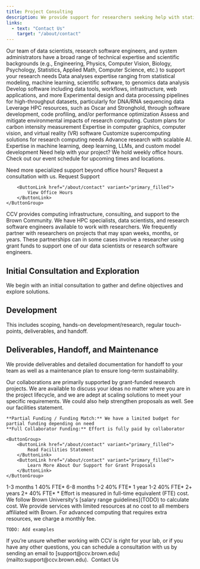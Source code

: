 ```yaml
---
title: Project Consulting
description: We provide support for researchers seeking help with statistical modeling, machine learning, data mining, data visualization, computational biology, high-performance computing, and software engineering.
links:
  - text: "Contact Us"
    target: "/about/contact"
---
```


<ContentSection title="Technical Expertise">
  Our team of data scientists, research software engineers, and system administrators have a broad range of technical expertise and scientific backgrounds (e.g., Engineering, Physics, Computer Vision, Biology, Psychology, Statistics, Applied Math, Computer Science, etc.) to support your research needs

  <CardGroup>
    <StyledCard title="Data Science">
      Data analyses expertise ranging from statistical modeling, machine learning, scientific software, to genomics data analysis
    </StyledCard>
    <StyledCard title="Software Engineering">
      Develop software including data tools, workflows, infrastructure, web applications, and more
    </StyledCard>
    <StyledCard title="Computational Biology">
      Experimental design and data processing pipelines for high-throughput datasets, particularly for DNA/RNA sequencing data
    </StyledCard>
    <StyledCard title="High-Performance Computing">
      Leverage HPC resources, such as Oscar and Stronghold, through software development, code profiling, and/or performance optimization
    </StyledCard>
    <StyledCard title="Software Sustainability">
      Assess and mitigate environmental impacts of research computing. Custom plans for carbon intensity measurement
    </StyledCard>
    <StyledCard title="3D Visualization">
      Expertise in computer graphics, computer vision, and virtual reality (VR) software
    </StyledCard>
    <StyledCard title="Hardware Consultation">
      Customize supercomputing solutions for research computing needs
    </StyledCard>
    <StyledCard title="Artificial Intelligence (AI)">
      Advance research with scalable AI. Expertise in machine learning, deep learning, LLMs, and custom model development
    </StyledCard>
  </CardGroup>
</ContentSection>

<ContentSection title="Office Hours & Support">
  Need help with your project? We hold weekly office hours. Check out our event schedule for upcoming times and locations.

  Need more specialized support beyond office hours? Request a consultation with us.
    <ButtonGroup>
        <ButtonLink href="/about/contact" variant="primary_filled">
            Request Support
        </ButtonLink>

        <ButtonLink href="/about/contact" variant="primary_filled">
            View Office Hours
        </ButtonLink>
    </ButtonGroup>
</ContentSection>

<ContentSection title="Consulting and Collaborations">
  CCV provides computing infrastructure, consulting, and support to the Brown Community. We have HPC specialists, data scientists, and research software engineers available to work with researchers. We frequently partner with researchers on projects that may span weeks, months, or years. These partnerships can in some cases involve a researcher using grant funds to support one of our data scientists or research software engineers.

  ## Initial Consultation and Exploration
  
  We begin with an initial consultation to gather and define objectives and explore solutions. 
  
  ## Development

  This includes scoping, hands-on development/research, regular touch-points, deliverables, and handoff.

  ## Deliverables, Handoff, and Maintenance

  We provide deliverables and detailed documentation for handoff to your team as well as a maintenance plan to ensure long-term sustainability.
</ContentSection>

<ContentSection title="Funding Collaborations">
    Our collaborations are primarily supported by grant-funded research projects. We are available to discuss your ideas no matter where you are in the project lifecycle, and we are adept at scaling solutions to meet your specific requirements. We could also help strengthen proposals as well. See our facilities statement.

    **Partial Funding / Funding Match:** We have a limited budget for partial funding depending on need  
    **Full Collaborator Funding:** Effort is fully paid by collaborator

    <ButtonGroup>
        <ButtonLink href="/about/contact" variant="primary_filled">
            Read Facilities Statement
        </ButtonLink>
        <ButtonLink href="/about/contact" variant="primary_filled">
            Learn More About Our Support for Grant Proposals
        </ButtonLink>
    </ButtonGroup>
</ContentSection>

<ContentSection title="Project Cost Estimation">
    <CardGroup>
        <StyledCard title="Extra Small">
            1-3 months  
            1 40% FTE*
        </StyledCard>
        <StyledCard title="Small">
            6-8 months  
            1-2 40% FTE*
        </StyledCard>
        <StyledCard title="Medium">
            1 year  
            1-2 40% FTE*
        </StyledCard>
        <StyledCard title="Large">
            2+ years  
            2+ 40% FTE*
        </StyledCard>
    </CardGroup>
    * Effort is measured in full-time equivalent (FTE) cost. We follow Brown University's [salary range guidelines](TODO) to calculate cost.
</ContentSection>

<ContentSection title="Project Estimation Examples">
    We provide services with limited resources at no cost to all members affiliated with Brown. For advanced computing that requires extra resources, we charge a monthly fee.

    TODO: Add examples
</ContentSection>

<ContentSection title="Contact Us">
  If you’re unsure whether working with CCV is right for your lab, or if you have any other questions, you can schedule a consultation with us by sending an email to [support@ccv.brown.edu](mailto:support@ccv.brown.edu). 

  <ButtonLink href="/about/contact" variant="primary_filled">
    Contact Us
  </ButtonLink>
</ContentSection>